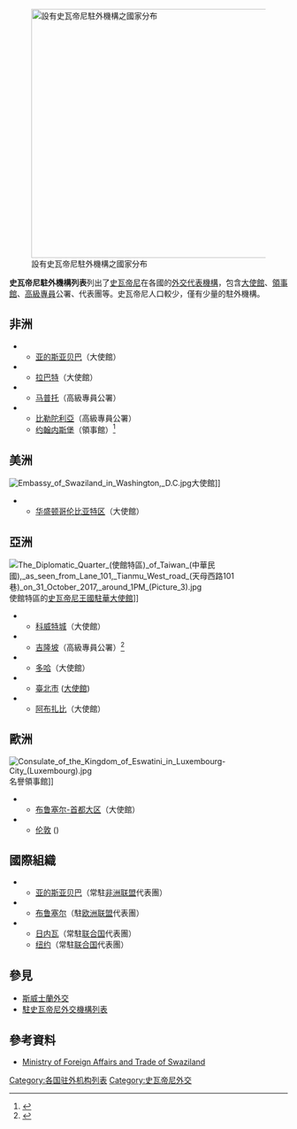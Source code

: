 {{NoteTA|G1=地名}}
[[Image:Diplomatic missions of Eswatini.png|thumb|right|450px|設有史瓦帝尼駐外機構之國家分布
{{legend|red|史瓦帝尼王國}}
{{legend|#002fa7|設有史瓦帝尼駐外機構之國家}}]]

'''史瓦帝尼駐外機構列表'''列出了[[史瓦帝尼|史瓦帝尼]]在各國的[[外交代表機構|外交代表機構]]，包含[[大使館|大使館]]、[[領事館|領事館]]、[[高級專員|高級專員]]公署、代表團等。史瓦帝尼人口較少，僅有少量的駐外機構。

==非洲==
*{{ETH}}
** [[亚的斯亚贝巴|亚的斯亚贝巴]]（大使館）
*{{flag|Morocco}}
** [[拉巴特|拉巴特]]（大使館）
*{{MOZ}}
** [[马普托|马普托]]（高級專員公署）
*{{ZAF}}
** [[比勒陀利亞|比勒陀利亞]]（高級專員公署）
** [[约翰内斯堡|约翰内斯堡]]（領事館）<ref>{{Cite web|url=http://swazihighcom.co.za/|title=Swaziland High Commission|date=2020-10-08|website=史瓦帝尼駐南非高級專員公署|language=en|access-date=2020-10-08|archive-date=2021-01-15|archive-url=https://web.archive.org/web/20210115195210/http://swazihighcom.co.za/|dead-url=no}}</ref>

==美洲==
[[File:Embassy_of_Swaziland_in_Washington,_D.C.jpg|thumb]]大使館]]
*{{USA}}
** [[华盛顿哥伦比亚特区|华盛顿哥伦比亚特区]]（大使館）

==亞洲==
[[File:The_Diplomatic_Quarter_(使館特區)_of_Taiwan_(中華民國),_as_seen_from_Lane_101,_Tianmu_West_road_(天母西路101巷)_on_31_October_2017,_around_1PM_(Picture_3).jpg|thumb]]使館特區的[[史瓦帝尼王國駐華大使館|史瓦帝尼王國駐華大使館]]]]
*{{KWT}}
** [[科威特城|科威特城]]（大使館）
*{{MYS}}
** [[吉隆坡|吉隆坡]]（高級專員公署）<ref>{{Cite web|url=https://www.swazilandkualalumpur.org/|title=High Commission of the Kingdom of Eswatini based in Kuala Lumpur, Malaysia|date=2020-10-08|website=史瓦帝尼駐馬來西亞高級專員公署|language=en|access-date=2020-10-08|archive-date=2021-01-18|archive-url=https://web.archive.org/web/20210118001552/https://www.swazilandkualalumpur.org/|dead-url=no}}</ref>
*{{QAT}}
**[[多哈|多哈]]（大使館）
*{{ROC-TWN}}
** [[臺北市|臺北市]] ([[史瓦帝尼王國駐華大使館|大使館]])
*{{ARE}}
** [[阿布扎比|阿布扎比]]（大使館）

==歐洲==
[[File:Consulate_of_the_Kingdom_of_Eswatini_in_Luxembourg-City_(Luxembourg).jpg|thumb]]名譽領事館]]
*{{BEL}}
** [[布鲁塞尔-首都大区|布鲁塞尔-首都大区]]（大使館）
*{{GBR}}
** [[伦敦|伦敦]] ({{tsl|en|High Commission of Swaziland, London|史瓦帝尼駐倫敦高級專員公署|高級專員公署}})

==國際組織==
*{{flag|Africa}}
**[[亚的斯亚贝巴|亚的斯亚贝巴]]（常駐[[非洲联盟|非洲联盟]]代表團）
*{{EU}}
**[[布鲁塞尔-首都大区|布鲁塞尔]]（駐[[欧洲联盟|欧洲联盟]]代表團）
*{{UNO}}
**[[日内瓦|日内瓦]]（常駐[[联合国|联合国]]代表團）
**[[纽约|纽约]]（常駐[[联合国|联合国]]代表團）

==參見==
{{portal box|國際關係}}
* [[斯威士蘭外交|斯威士蘭外交]]
* [[駐史瓦帝尼外交機構列表|駐史瓦帝尼外交機構列表]]

==參考資料==
{{reflist}}
*[http://www.gov.sz/index.php?option=com_content&view=article&id=247&Itemid=92 Ministry of Foreign Affairs and Trade of Swaziland]{{Wayback|url=http://www.gov.sz/index.php?option=com_content&view=article&id=247&Itemid=92 |date=20200629090958 }}

{{非洲题目|駐外機構列表}}
{{斯威士蘭外交}}

[[Category:各国驻外机构列表|Category:各国驻外机构列表]]
[[Category:史瓦帝尼外交|Category:史瓦帝尼外交]]